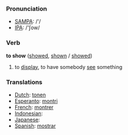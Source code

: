 === Pronunciation ===
*[[w:SAMPA|SAMPA]]: /'/
*[[w:IPA|IPA]]: /'ʃow/

=== Verb ===

'''to show''' ([[showed]], [[shown]] / [[showed]])

# to [[display]], to have somebody [[see]] something

=== Translations ===
*[[Dutch]]: [[tonen]]
*[[Esperanto]]: [[montri]]
*[[French]]: [[montrer]]
*[[Indonesian]]: [[]]
*[[Japanese]]: [[]]
*[[Spanish]]: [[mostrar]]